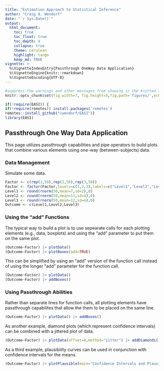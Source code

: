 ```yaml
---
title: "Estimation Approach to Statistical Inference"
author: "Craig A. Wendorf"
date: "`r Sys.Date()`"
output:
  html_document:
    toc: true
    toc_float: true
    toc_depth: 4
    collapse: true
    theme: cerulean
    highlight: tango
    keep_md: TRUE
vignette: >
  %\VignetteIndexEntry{Passthrough OneWay Data Application}
  %\VignetteEngine{knitr::rmarkdown}
  %\VignetteEncoding{UTF-8}
---
```


```r
#suppress the warnings and other messages from showing in the knitted file.
knitr::opts_chunk$set(fig.width=7, fig.height=5,fig.path='figures/',echo=TRUE,warning=FALSE,message=FALSE)
```

```r
if(!require(EASI)) {
if(!require(remotes)) install.packages('remotes')
remotes::install_github("cwendorf/EASI")}
library(EASI)
```

## Passthrough One Way Data Application

This page utilizes passthrough capabilities and pipe operators to build plots that combine various elements using one-way (between-subjects) data.

### Data Management

Simulate some data.
```r
Factor <- c(rep(1,50),rep(2,50),rep(3,50))
Factor <- factor(Factor,levels=c(1,2,3),labels=c("Level1","Level2","Level3"))
Level1 <- round(rnorm(50,mean=7,sd=2),0)
Level2 <- round(rnorm(50,mean=11,sd=4),0)
Level3 <- round(rnorm(50,mean=12,sd=4),0)
Outcome <- c(Level1,Level2,Level3)
```

### Using the "add" Functions

The typical way to build a plot is to use sepearate calls for each plotting elements (e.g., data, boxplots) and using the "add" parameter to put them on the same plot.
```r
(Outcome~Factor) |> plotData() 
(Outcome~Factor) |> plotBoxes(add=TRUE)
```

This can be simplified by using an "add" version of the function call instead of using the longer "add" parameter for the function call.
```r
(Outcome~Factor) |> plotData() 
(Outcome~Factor) |> addBoxes()
```

### Using Passthrough Abilities

Rather than separate lines for function calls, all plotting elements have passthrough capabilites that allow the them to be placed on the same line.
```r
(Outcome~Factor) |> plotData() |> addBoxes()
```

As another example, diamond plots (which represent confidence intervals) can be combined with a jittered plot of data.
```r
(Outcome~Factor) |> plotData(offset=0,method="jitter") |> addDiamonds()
```

As a third example, plausibility curves can be used in conjunction with confidence intervals for the means.
```r
(Outcome~Factor) |> plotPlausible(main="Confidence Intervals and Plausibilty Curves",offset=0) |> addIntervals(values=FALSE)
```
